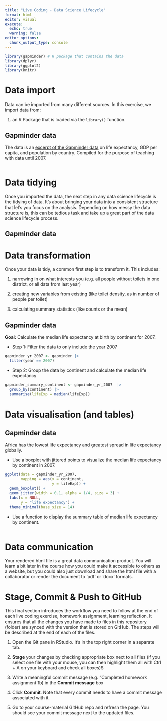 ```yaml
---
title: "Live Coding - Data Science Lifecycle"
format: html
editor: visual
execute:
  echo: true
  warning: false
editor_options: 
  chunk_output_type: console
---
```


```r
library(gapminder) # R package that contains the data
library(dplyr)
library(ggplot2)
library(knitr)
```

# Data import

Data can be imported from many different sources. In this exercise, we import data from:

1.  an R Package that is loaded via the `library()` function.

## Gapminder data

The data is an [excerpt of the Gapminder data](https://www.gapminder.org/data/documentation/) on life expectancy, GDP per capita, and population by country. Compiled for the purpose of teaching with data until 2007.

```r

```

# Data tidying

Once you imported the data, the next step in any data science lifecycle is the tidying of data. It's about bringing your data into a consistent structure that let's you focus on the analysis. Depending on how messy the data structure is, this can be tedious task and take up a great part of the data science lifecycle process.

## Gapminder data

# Data transformation

Once your data is tidy, a common first step is to transform it. This includes:

1.  narrowing in on what interests you (e.g. all people without toilets in one district, or all data from last year)

2.  creating new variables from existing (like toilet density, as in number of people per toilet)

3.  calculating summary statistics (like counts or the mean)

## Gapminder data

**Goal:** Calculate the median life expectancy at birth by continent for 2007.

-   Step 1: Filter the data to only include the year 2007

```r
gapminder_yr_2007 <- gapminder |> 
  filter(year == 2007)
```

-   Step 2: Group the data by continent and calculate the median life expectancy

```r

gapminder_summary_continent <- gapminder_yr_2007  |>
  group_by(continent) |> 
  summarise(lifeExp = median(lifeExp))
```

# Data visualisation (and tables)

## Gapminder data

Africa has the lowest life expectancy and greatest spread in life expectancy globally.

-   Use a boxplot with jittered points to visualize the median life expectancy by continent in 2007.

```r
ggplot(data = gapminder_yr_2007, 
       mapping = aes(x = continent, 
                     y = lifeExp)) +
  geom_boxplot() +
  geom_jitter(width = 0.1, alpha = 1/4, size = 3) +
  labs(x = NULL,
       y = "life expectancy") +
  theme_minimal(base_size = 14) 

```

-   Use a function to display the summary table of median life expectancy by continent.

```r

```

# Data communication

Your rendered html file is a great data communication product. You will learn a bit later in the course how you could make it accessible to others as a website, but you could also just download and share the html file with a collaborator or render the document to 'pdf' or 'docx' formats.

# Stage, Commit & Push to GitHub

This final section introduces the workflow you need to follow at the end of each live coding exercise, homework assignment, learning reflection. It ensures that all the changes you have made to files in this repository (folder) are synced with the version that is stored on GitHub. The steps will be described at the end of each of the files.

1.  Open the Git pane in RStudio. It's in the top right corner in a separate tab.

2.  **Stage** your changes by checking appropriate box next to all files (if you select one file with your mouse, you can then highlight them all with Ctrl + A on your keyboard and check all boxes)\$

3.  Write a meaningful commit message (e.g. "Completed homework assignment 1b) in the **Commit message** box

4.  Click **Commit**. Note that every commit needs to have a commit message associated with it.

5.  Go to your course-material GitHub repo and refresh the page. You should see your commit message next to the updated files.
